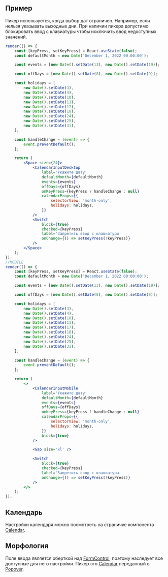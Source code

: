 ## Пример

Пикер используется, когда выбор дат ограничен. Например, если нельзя указывать выходные дни.
При наличии пикера допустимо блокировать ввод с клавиатуры чтобы исключить ввод недоступных значений.

```jsx live mobileHeight={640}
render(() => {
    const [keyPress, setKeyPress] = React.useState(false);
    const defaultMonth = new Date('December 1, 2022 00:00:00');

    const events = [new Date().setDate(13), new Date().setDate(19)];

    const offDays = [new Date().setDate(8), new Date().setDate(9)];

    const holidays = [
        new Date().setDate(3),
        new Date().setDate(4),
        new Date().setDate(10),
        new Date().setDate(11),
        new Date().setDate(17),
        new Date().setDate(18),
        new Date().setDate(24),
        new Date().setDate(25),
        new Date().setDate(31),
    ];

    const handleChange = (event) => {
        event.preventDefault();
    };

    return (
        <Space size={24}>
            <CalendarInputDesktop
                label='Укажите дату'
                defaultMonth={defaultMonth}
                events={events}
                offDays={offDays}
                onKeyPress={keyPress ? handleChange : null}
                calendarProps={{
                    selectorView: 'month-only',
                    holidays: holidays,
                }}
            />
            <Switch
                block={true}
                checked={keyPress}
                label='Запретить ввод с клавиатуры'
                onChange={() => setKeyPress(!keyPress)}
            />
        </Space>
    );
});
//MOBILE
render(() => {
    const [keyPress, setKeyPress] = React.useState(false);
    const defaultMonth = new Date('December 1, 2022 00:00:00');

    const events = [new Date().setDate(13), new Date().setDate(19)];

    const offDays = [new Date().setDate(8), new Date().setDate(9)];

    const holidays = [
        new Date().setDate(3),
        new Date().setDate(4),
        new Date().setDate(10),
        new Date().setDate(11),
        new Date().setDate(17),
        new Date().setDate(18),
        new Date().setDate(24),
        new Date().setDate(25),
        new Date().setDate(31),
    ];

    const handleChange = (event) => {
        event.preventDefault();
    };

    return (
        <>
            <CalendarInputMobile
                label='Укажите дату'
                defaultMonth={defaultMonth}
                events={events}
                offDays={offDays}
                onKeyPress={keyPress ? handleChange : null}
                calendarProps={{
                    selectorView: 'month-only',
                    holidays: holidays,
                }}
                block={true}
            />

            <Gap size='xl' />

            <Switch
                block={true}
                checked={keyPress}
                label='Запретить ввод с клавиатуры'
                onChange={() => setKeyPress(!keyPress)}
            />
        </>
    );
});
```

## Календарь

Настройки календаря можно посмотреть на страничке компонента [Calendar](?path=/docs/components-calendar--docs).

## Морфология

Поле ввода является оберткой над [FormControl](?path=/docs/components-formcontrol--docs),
поэтому наследует все доступные для него настройки. Пикер это
[Calendar](?path=/docs/components-calendar--docs) переданный в [Popover](?path=/docs/components-popover--docs).
